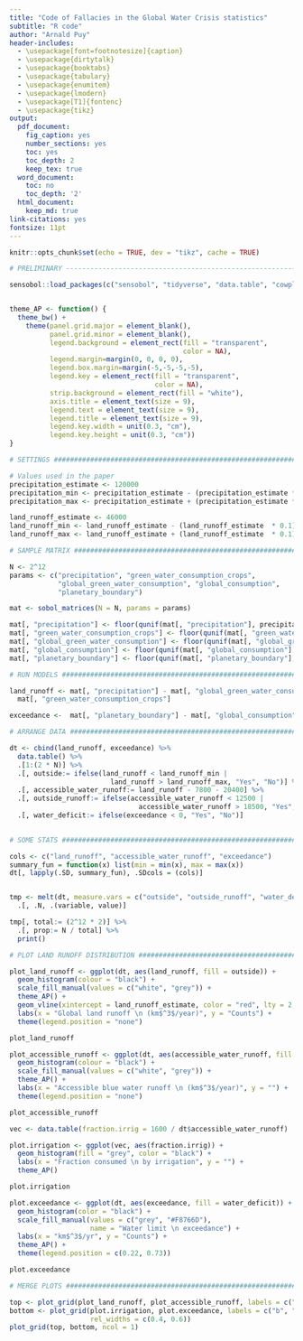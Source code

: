 ```yaml
---
title: "Code of Fallacies in the Global Water Crisis statistics"
subtitle: "R code"
author: "Arnald Puy"
header-includes:
  - \usepackage[font=footnotesize]{caption}
  - \usepackage{dirtytalk}
  - \usepackage{booktabs}
  - \usepackage{tabulary}
  - \usepackage{enumitem}
  - \usepackage{lmodern}
  - \usepackage[T1]{fontenc}
  - \usepackage{tikz}
output:
  pdf_document:
    fig_caption: yes
    number_sections: yes
    toc: yes
    toc_depth: 2
    keep_tex: true
  word_document:
    toc: no
    toc_depth: '2'
  html_document:
    keep_md: true
link-citations: yes
fontsize: 11pt
---
```


```r
knitr::opts_chunk$set(echo = TRUE, dev = "tikz", cache = TRUE)
```

\newpage

```r

# PRELIMINARY -----------------------------------------------------------------

sensobol::load_packages(c("sensobol", "tidyverse", "data.table", "cowplot"))


theme_AP <- function() {
  theme_bw() +
    theme(panel.grid.major = element_blank(),
          panel.grid.minor = element_blank(),
          legend.background = element_rect(fill = "transparent",
                                           color = NA),
          legend.margin=margin(0, 0, 0, 0),
          legend.box.margin=margin(-5,-5,-5,-5), 
          legend.key = element_rect(fill = "transparent",
                                    color = NA), 
          strip.background = element_rect(fill = "white"), 
          axis.title = element_text(size = 9), 
          legend.text = element_text(size = 9), 
          legend.title = element_text(size = 9), 
          legend.key.width = unit(0.3, "cm"),
          legend.key.height = unit(0.3, "cm"))
}

```

```r

# SETTINGS #####################################################################

# Values used in the paper
precipitation_estimate <- 120000
precipitation_min <- precipitation_estimate - (precipitation_estimate * 0.1)
precipitation_max <- precipitation_estimate + (precipitation_estimate * 0.1)

land_runoff_estimate <- 46000
land_runoff_min <- land_runoff_estimate - (land_runoff_estimate  * 0.1)
land_runoff_max <- land_runoff_estimate + (land_runoff_estimate  * 0.1)

# SAMPLE MATRIX ################################################################

N <- 2^12
params <- c("precipitation", "green_water_consumption_crops", 
            "global_green_water_consumption", "global_consumption", 
            "planetary_boundary")

mat <- sobol_matrices(N = N, params = params)

mat[, "precipitation"] <- floor(qunif(mat[, "precipitation"], precipitation_min, precipitation_max))
mat[, "green_water_consumption_crops"] <- floor(qunif(mat[, "green_water_consumption_crops"], 5200, 5800))
mat[, "global_green_water_consumption"] <- floor(qunif(mat[, "global_green_water_consumption"], 68200, 68800))
mat[, "global_consumption"] <- floor(qunif(mat[, "global_consumption"], 3391, 5349))
mat[, "planetary_boundary"] <- floor(qunif(mat[, "planetary_boundary"], 4000, 6000))

# RUN MODELS ####################################################################

land_runoff <- mat[, "precipitation"] - mat[, "global_green_water_consumption"] - 
  mat[, "green_water_consumption_crops"]

exceedance <-  mat[, "planetary_boundary"] - mat[, "global_consumption"] 

# ARRANGE DATA #################################################################

dt <- cbind(land_runoff, exceedance) %>%
  data.table() %>%
  .[1:(2 * N)] %>%
  .[, outside:= ifelse(land_runoff < land_runoff_min |
                         land_runoff > land_runoff_max, "Yes", "No")] %>%
  .[, accessible_water_runoff:= land_runoff - 7800 - 20400] %>%
  .[, outside_runoff:= ifelse(accessible_water_runoff < 12500 | 
                                accessible_water_runoff > 18500, "Yes", "No")] %>%
  .[, water_deficit:= ifelse(exceedance < 0, "Yes", "No")]

  
# SOME STATS ###################################################################

cols <- c("land_runoff", "accessible_water_runoff", "exceedance")
summary_fun = function(x) list(min = min(x), max = max(x))
dt[, lapply(.SD, summary_fun), .SDcols = (cols)]


tmp <- melt(dt, measure.vars = c("outside", "outside_runoff", "water_deficit")) %>%
  .[, .N, .(variable, value)]

tmp[, total:= (2^12 * 2)] %>%
  .[, prop:= N / total] %>%
  print()

# PLOT LAND RUNOFF DISTRIBUTION ################################################

plot_land_runoff <- ggplot(dt, aes(land_runoff, fill = outside)) +
  geom_histogram(colour = "black") +
  scale_fill_manual(values = c("white", "grey")) +
  theme_AP() + 
  geom_vline(xintercept = land_runoff_estimate, color = "red", lty = 2, size = 2) +
  labs(x = "Global land runoff \n (km$^3$/year)", y = "Counts") +
  theme(legend.position = "none")

plot_land_runoff

plot_accessible_runoff <- ggplot(dt, aes(accessible_water_runoff, fill = outside_runoff)) +
  geom_histogram(colour = "black") +
  scale_fill_manual(values = c("white", "grey")) +
  theme_AP() + 
  labs(x = "Accessible blue water runoff \n (km$^3$/year)", y = "") +
  theme(legend.position = "none")

plot_accessible_runoff

vec <- data.table(fraction.irrig = 1600 / dt$accessible_water_runoff)

plot.irrigation <- ggplot(vec, aes(fraction.irrig)) +
  geom_histogram(fill = "grey", color = "black") + 
  labs(x = "Fraction consumed \n by irrigation", y = "") +
  theme_AP()

plot.irrigation

plot.exceedance <- ggplot(dt, aes(exceedance, fill = water_deficit)) +
  geom_histogram(color = "black") +
  scale_fill_manual(values = c("grey", "#F8766D"), 
                    name = "Water limit \n exceedance") +
  labs(x = "km$^3$/yr", y = "Counts") +
  theme_AP() +
  theme(legend.position = c(0.22, 0.73))

plot.exceedance
```

```r

# MERGE PLOTS ##################################################################

top <- plot_grid(plot_land_runoff, plot_accessible_runoff, labels = c("a", ""))
bottom <- plot_grid(plot.irrigation, plot.exceedance, labels = c("b", "c"), 
                    rel_widths = c(0.4, 0.6))
plot_grid(top, bottom, ncol = 1)

```

\newpage
